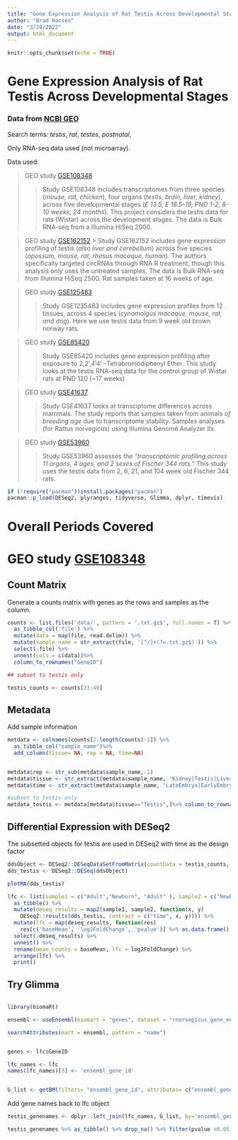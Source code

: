 ```yaml
---
title: "Gene Expression Analysis of Rat Testis Across Developmental Stages"
author: "Brad Hansen"
date: "3/24/2022"
output: html_document
---
```


```r
knitr::opts_chunk$set(echo = TRUE)
```

# **Gene Expression Analysis of Rat Testis Across Developmental Stages**

### Data from [NCBI GEO](https://www.ncbi.nlm.nih.gov/geo/)

Search terms: *testis*, *rat*, *testes*, *postnatal*,

Only RNA-seq data used (not microarray).

Data used:

> GEO study [GSE108348](https://www.ncbi.nlm.nih.gov/geo/query/acc.cgi?acc=GSE108348)
>
> > Study GSE108348 includes transcriptomes from three species (*mouse, rat, chicken*), four organs (*testis, brain, liver, kidney*), across five developmental stages (*E 13.5, E 18.5-19, PND 1-2, 8-10 weeks, 24 months*). This project considers the testis data for rats (Wistar) across the development stages. The data is Bulk RNA-seq from a Illumina HiSeq 2000.

> GEO study [GSE162152](https://www.ncbi.nlm.nih.gov/geo/query/acc.cgi?acc=GSE162152) \> Study GSE162152 includes gene expression profiling of testis (*also liver and cerebellum*) across five species (*opossum, mouse, rat, rhesus macaque, human*). The authors specifically targeted circRNAs through RNA R treatment, though this analysis only uses the untreated samples. The data is Bulk RNA-seq from Illumina HiSeq 2500. Rat samples taken at 16 weeks of age.

> GEO study [GSE125483](https://www.ncbi.nlm.nih.gov/geo/query/acc.cgi?acc=GSE125483)
>
> > Study GSE1235483 includes gene expression profiles from 12 tissues, across 4 species (*cynomolgus macaque, mouse, rat, and dog*). Here we use testis data from 9 week old brown norway rats.

> GEO study [GSE85420](https://www.ncbi.nlm.nih.gov/geo/query/acc.cgi?acc=GSE85420)
>
> > Study GSE85420 includes gene expression profiling after exposure to 2,2',4'4' --Tetrabromodiphenyl Ether. This study looks at the testis RNA-seq data for the control group of Wistar rats at PND 120 (\~17 weeks)

> GEO study [GSE41637](https://www.ncbi.nlm.nih.gov/geo/query/acc.cgi?acc=GSE41637)
>
> > Study GSE41637 looks at transciptome differences across mammals. The study reports that samples taken from animals *of breeding age* due to transcriptome stability. Samples analyses (for Rattus norvegicus) using Illumina Genome Analyzer IIx.

> GEO study [GSE53960](https://www.ncbi.nlm.nih.gov/geo/query/acc.cgi?acc=GSE53960)
>
> > Study GSE53960 assesses the *"transcriptomic profiling across 11 organs, 4 ages, and 2 sexes of Fischer 344 rats."* This study uses the testis data from 2, 6, 21, and 104 week old Fischer 344 rats.



```r
if (!require("pacman"))install.packages("pacman")
pacman::p_load(DESeq2, plyranges, tidyverse, Glimma, dplyr, timevis)

```

# Overall Periods Covered





# GEO study [GSE108348](https://www.ncbi.nlm.nih.gov/geo/query/acc.cgi?acc=GSE108348)

## Count Matrix

Generate a counts matrix with genes as the rows and samples as the column.

```r
counts <- list.files('data/', pattern = '.txt.gz$', full.names = T) %>% 
  as_tibble_col('file') %>%
  mutate(data = map(file, read.delim)) %>% 
  mutate(sample_name = str_extract(file, '[^/]+(?=.txt.gz$)')) %>% 
  select(-file) %>%
  unnest(cols = c(data))%>%
  column_to_rownames("GeneID")

## subset to testis only

testis_counts <- counts[33:40]
```

## Metadata

Add sample information

```r
metdata <- colnames(counts[2:length(counts)-1]) %>%
  as_tibble_col("sample_name")%>%
  add_column(tissue= NA, rep = NA, time=NA)  


metdata$rep <- str_sub(metdata$sample_name,-1)
metdata$tissue <- str_extract(metdata$sample_name, "Kidney|Testis|Liver|Brain")
metdata$time <- str_extract(metdata$sample_name, "LateEmbryo|EarlyEmbryo|Newborn|Adult|Aged")

#subset to testis only
metdata_testis <- metdata[metdata$tissue=="Testis",]%>% column_to_rownames("sample_name")
```

## Differential Expression with DESeq2

The subsetted objects for testis are used in DESeq2 with time as the design factor

```r

ddsObject <- DESeq2::DESeqDataSetFromMatrix(countData = testis_counts, colData = metdata_testis, design = ~ time)
dds_testis <- DESeq2::DESeq(ddsObject)

plotMA(dds_testis)

```

```r

lfc <- list(sample1 = c("Adult","Newborn", "Adult" ), sample2 = c("Newborn", "LateEmbryo", "LateEmbryo")) %>% 
  as_tibble() %>%
  mutate(deseq_results = map2(sample1, sample2, function(x, y)
    DESeq2::results(dds_testis, contrast = c("time", x, y)))) %>%
  mutate(lfc = map(deseq_results, function(res)
    res[c('baseMean', 'log2FoldChange', 'pvalue')] %>% as.data.frame() %>% rownames_to_column("GeneID"))) %>%
  select(-deseq_results) %>%
  unnest() %>%
  rename(mean_counts = baseMean, lfc = log2FoldChange) %>%
  arrange(lfc) %>%
  print()

```

## Try Glimma

```r



```

```r

library(biomaRt)

ensembl <- useEnsembl(biomart = "genes", dataset = "rnorvegicus_gene_ensembl")

searchAttributes(mart = ensembl, pattern = "name")


genes <- lfc$GeneID

lfc_names <- lfc
names(lfc_names)[3] <- 'ensembl_gene_id'


G_list <- getBM(filters= "ensembl_gene_id", attributes= c("ensembl_gene_id","external_gene_name"),values=genes,mart= ensembl)

```

Add gene names back to lfc object

```r

testis_genenames <- dplyr::left_join(lfc_names, G_list, by='ensembl_gene_id')

testis_genenames %>% as_tibble() %>% drop_na() %>% filter(pvalue <0.05)
```

